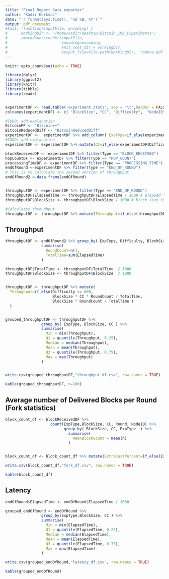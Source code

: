 ```yaml
---
title: "Final Report Data exporter"
author: "Kadir Korkmaz"
date: "`r format(Sys.time(), '%d %B, %Y')`"
output: pdf_document
#knit: (function(inputFile, encoding) { 
#      workingDir <- '/home/kadir/Desktop/Bitcoin_1MB_Experiments';
#      rmarkdown::render(inputFile,
#                        encoding=encoding,
#                        knit_root_dir = workingDir,
#                        output_file=file.path(workingDir, 'remove.pdf')) })
---
```


```r
knitr::opts_chunk$set(echo = TRUE)
```

```r
library(dplyr)
library(ggplot2)
library(knitr)
library(tibble)
library(readr)


experimentDF <- read.table('experiment.stats', sep = '\t',header = FALSE)
colnames(experimentDF) <- c( "BlockSize", "CC", "Difficulty",  "NodeID","Round","Type","ElapsedTime", "BlockHash")

```


```r
#TODO: add explanation
BitcoinPP <- "Bitcoin++"
BitcoinReducedDiff <- "BitcoinReducedDiff"
experimentDF <-  experimentDF %>% add_column( ExpType=if_else(experimentDF$Difficulty == 600, BitcoinPP, BitcoinReducedDiff))
#TODO: add explanation
experimentDF <- experimentDF %>% mutate(CC=if_else(experimentDF$Difficulty == 600, experimentDF$CC, as.integer( 600 / experimentDF$Difficulty) ))

blockReceivedDF <- experimentDF %>% filter(Type == "BLOCK_RECEIVED")
hopCountDF <- experimentDF %>% filter(Type == "HOP_COUNT")
processingTimeDF <- experimentDF %>% filter(Type == "PROCESSING_TIME")
endOfRound <-experimentDF %>% filter(Type == "END_OF_ROUND")
# This is to calculate the second version of throughput
endOfRound2 <-data.frame(endOfRound)


throughputDF <- experimentDF %>% filter(Type == "END_OF_ROUND")
throughputDF$ElapsedTime <- throughputDF$ElapsedTime / 1000 # elapsed time in seconds
throughputDF$BlockSize <- throughputDF$BlockSize / 1000 # block size in KB

#Calculates throughput
throughputDF <- throughputDF %>% mutate(Throughput=if_else(throughputDF$Difficulty == 600, throughputDF$BlockSize * throughputDF$CC / throughputDF$ElapsedTime, throughputDF$BlockSize / throughputDF$ElapsedTime ))

```



\newpage
## Throughput

```r


throughputDF <- endOfRound2 %>% group_by( ExpType, Difficulty, BlockSize, CC, NodeID )%>%
                summarise(
                  RoundCount=n(),
                  TotalTime=sum(ElapsedTime)
                )

throughputDF$TotalTime <- throughputDF$TotalTime  / 1000
throughputDF$BlockSize <- throughputDF$BlockSize  / 1000


throughputDF <- throughputDF %>% mutate(
  Throughput=if_else(Difficulty == 600, 
                     BlockSize * CC * RoundCount / TotalTime, 
                     BlockSize * RoundCount / TotalTime )
  )


grouped_throughputDF <- throughputDF %>% 
                group_by( ExpType, BlockSize, CC ) %>%
                summarise(
                  Min = min(Throughput),
                  Q1 = quantile(Throughput, 0.25),
                  Median = median(Throughput),
                  Mean = mean(Throughput),
                  Q3 = quantile(Throughput, 0.75),
                  Max = max(Throughput)
                )


write.csv(grouped_throughputDF,"throughput_df.csv", row.names = TRUE)

kable(grouped_throughputDF, n=100)

```


\newpage
## Average number of Delivered Blocks per Round (Fork statistics)
```r


block_count_df <- blockReceivedDF %>% 
                    count(ExpType,BlockSize, CC, Round, NodeID) %>% 
                          group_by( BlockSize, CC, ExpType  ) %>%
                            summarise(
                              MeanBlockCount = mean(n)
                            )


block_count_df <- block_count_df %>% mutate(ExtraCostPercent=if_else(ExpType == BitcoinPP, (MeanBlockCount - CC)*100/CC, (MeanBlockCount - 1)*100 ))

write.csv(block_count_df,"fork_df.csv", row.names = TRUE)

kable(block_count_df)

```




\newpage
## Latency

```r


endOfRound$ElapsedTime <- endOfRound$ElapsedTime / 1000

grouped_endOfRound <- endOfRound %>% 
                group_by(ExpType,BlockSize, CC ) %>%
                summarise(
                  Min = min(ElapsedTime),
                  Q1 = quantile(ElapsedTime, 0.25),
                  Median = median(ElapsedTime),
                  Mean = mean(ElapsedTime),
                  Q3 = quantile(ElapsedTime, 0.75),
                  Max = max(ElapsedTime)
                )

write.csv(grouped_endOfRound,"latency_df.csv", row.names = TRUE)

kable(grouped_endOfRound)

```

